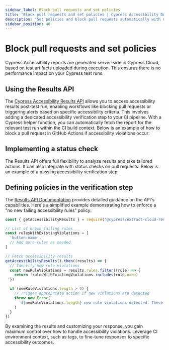 ```yaml
---
sidebar_label: Block pull requests and set policies
title: 'Block pull requests and set policies | Cypress Accessibility Documentation'
description: "Set policies and block pull requests automatically with Cypress Accessibility's Results API, enabling custom CI workflows to enforce accessibility standards and prevent regressions."
sidebar_position: 40
---
```


<ProductHeading product="accessibility" />

# Block pull requests and set policies

Cypress Accessibility reports are generated server-side in Cypress Cloud, based on test artifacts uploaded during execution. This ensures there is no performance impact on your Cypress test runs.

## Using the Results API

The [Cypress Accessibility Results API](/accessibility/results-api) allows you to access accessibility results post-test run, enabling workflows like blocking pull requests or triggering alerts based on specific accessibility criteria. This involves adding a dedicated accessibility verification step to your CI pipeline. With a Cypress helper function, you can automatically fetch the report for the relevant test run within the CI build context. Below is an example of how to block a pull request in GitHub Actions if accessibility violations occur:

<DocsImage
  src="/img/accessibility/guides/github-actions-a11y-block.png"
  width="75%"
  alt="On the left hand side, a list of GitHub Actions jobs is presented related to building, testing and deploying a website. Everything has a green checkmark except the `verify-accessibility-results` job, and the 'test' job that is its parents. On the right hand side we see the terminal output for that job which warns us that the 'button-name' rule has been broken, and that it was previously passing."
  noBorder={true}
/>

## Implementing a status check

The Results API offers full flexibility to analyze results and take tailored actions. It can also integrate with status checks on pull requests. Below is an example of a passing accessibility verification step:

<DocsImage
  src="/img/accessibility/guides/status-check.png"
  width="75%"
  alt="An example list of GitHub Status Checks including a passing `verify-accessibility-results` check"
  noBorder={true}
/>

## Defining policies in the verification step

The [Results API Documentation](/accessibility/results-api) provides detailed guidance on the API's capabilities. Here's a simplified example demonstrating how to enforce a "no new failing accessibility rules" policy:

```js
const { getAccessibilityResults } = require('@cypress/extract-cloud-results')

// List of known failing rules
const rulesWithExistingViolations = [
  'button-name',
  // Add more rules as needed
]

// Fetch accessibility results
getAccessibilityResults().then((results) => {
  // Identify new rule violations
  const newRuleViolations = results.rules.filter((rule) => {
    return !rulesWithExistingViolations.includes(rule.name)
  })

  if (newRuleViolations.length > 0) {
    // Trigger appropriate action if new violations are detected
    throw new Error(
      `${newRuleViolations.length} new rule violations detected. These must be resolved.`
    )
  }
})
```

By examining the results and customizing your response, you gain maximum control over how to handle accessibility violations. Leverage CI environment context, such as tags, to fine-tune responses to specific accessibility outcomes.
